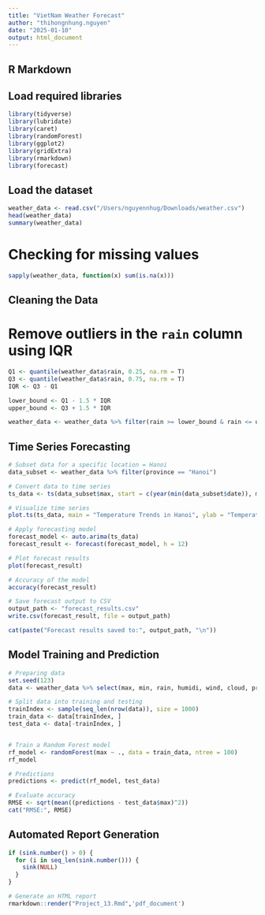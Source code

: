 ```yaml
---
title: "VietNam Weather Forecast"
author: "thihongnhung.nguyen"
date: "2025-01-10"
output: html_document
---
```




## R Markdown
## Load required libraries

```r
library(tidyverse)
library(lubridate)
library(caret)
library(randomForest)
library(ggplot2)
library(gridExtra)
library(rmarkdown)
library(forecast)
```

## Load the dataset 

```r
weather_data <- read.csv("/Users/nguyennhug/Downloads/weather.csv")
head(weather_data)
summary(weather_data)
```

# Checking for missing values

```r

sapply(weather_data, function(x) sum(is.na(x)))
```

## Cleaning the Data

# Remove outliers in the `rain` column using IQR
```r
Q1 <- quantile(weather_data$rain, 0.25, na.rm = T)
Q3 <- quantile(weather_data$rain, 0.75, na.rm = T)
IQR <- Q3 - Q1

lower_bound <- Q1 - 1.5 * IQR
upper_bound <- Q3 + 1.5 * IQR

weather_data <- weather_data %>% filter(rain >= lower_bound & rain <= upper_bound)
```

##  Time Series Forecasting

```r

# Subset data for a specific location = Hanoi
data_subset <- weather_data %>% filter(province == "Hanoi")

# Convert data to time series
ts_data <- ts(data_subset$max, start = c(year(min(data_subset$date)), month(min(data_subset$date))), frequency = 12) 

# Visualize time series
plot.ts(ts_data, main = "Temperature Trends in Hanoi", ylab = "Temperature", xlab = "Time")

# Apply forecasting model
forecast_model <- auto.arima(ts_data)
forecast_result <- forecast(forecast_model, h = 12)

# Plot forecast results
plot(forecast_result)

# Accuracy of the model
accuracy(forecast_result)
```

```r
# Save forecast output to CSV
output_path <- "forecast_results.csv"
write.csv(forecast_result, file = output_path)

cat(paste("Forecast results saved to:", output_path, "\n"))
```


## Model Training and Prediction
```r
# Preparing data
set.seed(123)
data <- weather_data %>% select(max, min, rain, humidi, wind, cloud, pressure)

# Split data into training and testing
trainIndex <- sample(seq_len(nrow(data)), size = 1000) 
train_data <- data[trainIndex, ]
test_data <- data[-trainIndex, ]


# Train a Random Forest model
rf_model <- randomForest(max ~ ., data = train_data, ntree = 100)
rf_model

# Predictions
predictions <- predict(rf_model, test_data)

# Evaluate accuracy
RMSE <- sqrt(mean((predictions - test_data$max)^2))
cat("RMSE:", RMSE)
```

## Automated Report Generation

```r

if (sink.number() > 0) {
  for (i in seq_len(sink.number())) {
    sink(NULL)
  }
}

# Generate an HTML report
rmarkdown::render("Project_13.Rmd",'pdf_document')
```


